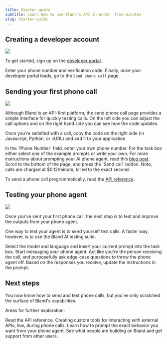 ```yaml
---
title: Starter guide
subtitle: Learn how to use Bland's API in under  five minutes
slug: starter-guide
---
```



## Creating a developer account

<img src="developerportal.png"></img>

To get started, sign up on the <a href="https://app.bland.ai">developer portal</a>.

Enter your phone number and verification code. Finally, once your developer portal loads, go to the `Send phone call` page.

## Sending your first phone call

<img src="send-phone-call.png"></img>

Although Bland is an API-first platform, the send phone call page provides a simple interface for quickly testing calls. On the left side you can adjust the call options and on the right hand side you can see how the code updates.

Once you're satisfied with a call, copy the code on the right side (in Javascript, Python, or cURL) and add it to your application.

<Steps>
  <Step title="Enter your phone number">In the `Phone Number` field, enter your own phone number.</Step>
  <Step title="Write your prompt">
    For the task box either select one of the example prompts or write your own. For more instructions about prompting
    your AI phone agent, read this <a href="https://www.bland.ai/blog/prompting-guide-ai-phone-calls">blog post</a>.
  </Step>
  <Step title="Send the call">
    Scroll to the bottom of the page, and press the `Send call` button. Note, calls are charged at $0.12/minute, billed
    to the exact second.
  </Step>
</Steps>

To send a phone call programmatically, read the <a href="/api-v1/post/calls">API reference</a>.

## Testing your phone agent

<img src="testing.png"></img>

Once you've sent your first phone call, the next step is to test and improve the outputs from your phone agent.

One way to test your agent is to send yourself test calls. A faster way, however, is to use the Bland AI testing suite.

<Steps>
  <Step title="Set up the test suite">
    Select the model and language and insert your current prompt into the task box.
  </Step>
  <Step title="Write a message">
    Start messaging your phone agent. Act like you're the person receiving the call, and purposefully ask edge-case
    questions to throw the phone agent off.
  </Step>
  <Step title="Update the prompt">Based on the responses you receive, update the instructions in the prompt.</Step>
</Steps>

## Next steps

You now know how to send and test phone calls, but you've only scratched the surface of Bland's capabilities.

Areas for further exploration:

<CardGroup cols={2}>
  <Card title="API Reference" icon="code" href="/api-v1">
    Read the API reference.
  </Card>
  <Card title="Custom tools" icon="hammer" href="/tutorials/custom-tools">
    Creating custom tools for interacting with external APIs, live, during phone calls.
  </Card>
  <Card title="Prompting guide" icon="file" href="https://www.bland.ai/blog/prompting-guide-ai-phone-calls">
    Learn how to prompt the exact behavior you want from your phone agent.
  </Card>
  <Card title="Join the community" icon="discord" href="https://discord.com/invite/8xGGg2KfH7">
    See what people are building on Bland and get support from other users.
  </Card>
</CardGroup>
